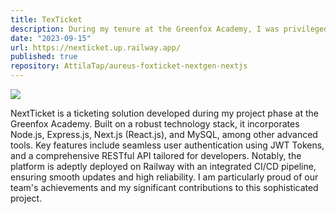 ```yaml
---
title: TexTicket
description: During my tenure at the Greenfox Academy, I was privileged to be part of the nextGen team, where we collaboratively developed NexTicket, a ticketing solution akin to industry giants like Ticketmaster. The project aimed to revolutionize the ticketing experience, catering to diverse events ranging from concerts to sports events.
date: "2023-09-15"
url: https://nexticket.up.railway.app/
published: true
repository: AttilaTap/aureus-foxticket-nextgen-nextjs
---
```



[![](https://github.com/AttilaTap/aureus-foxticket-nextgen-nextjs/blob/testing/frontend/public/img/NexTicket.png)](https://planetfall.io)

NextTicket is a ticketing solution developed during my project phase at the Greenfox Academy. Built on a robust technology stack, it incorporates Node.js, Express.js, Next.js (React.js), and MySQL, among other advanced tools. Key features include seamless user authentication using JWT Tokens, and a comprehensive RESTful API tailored for developers. Notably, the platform is adeptly deployed on Railway with an integrated CI/CD pipeline, ensuring smooth updates and high reliability. I am particularly proud of our team's achievements and my significant contributions to this sophisticated project.
